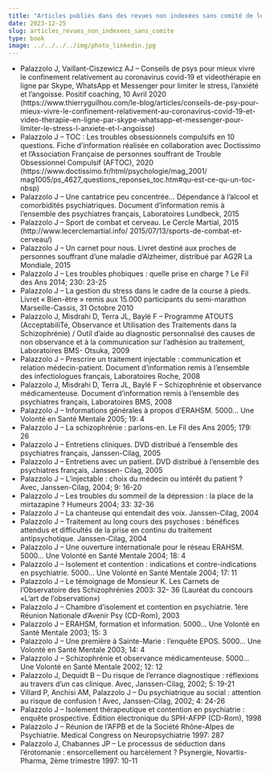 ```yaml
---
title: "Articles publiés dans des revues non indexées sans comité de lecture"
date: 2023-12-25
slug: articles_revues_non_indexees_sans_comite
type: book
image: ../../../../img/photo_linkedin.jpg
---
```

- Palazzolo J, Vaillant-Ciszewicz AJ – Conseils de psys pour mieux vivre le confinement relativement au coronavirus covid-19 et videothérapie en ligne par Skype, WhatsApp et Messenger pour limiter le stress, l’anxiété et l’angoisse. Positif coaching, 10 Avril 2020 (https://www.thierryguilhou.com/le-blog/articles/conseils-de-psy-pour-mieux-vivre-le-confinement-relativement-au-coronavirus-covid-19-et-video-therapie-en-ligne-par-skype-whatsapp-et-messenger-pour-limiter-le-stress-l-anxiete-et-l-angoisse)
- Palazzolo J – TOC : Les troubles obsessionnels compulsifs en 10 questions. Fiche d’information réalisée en collaboration avec Doctissimo et l’Association Française de personnes souffrant de Trouble Obsessionnel Compulsif (AFTOC), 2020 (https://www.doctissimo.fr/html/psychologie/mag_2001/
mag1005/ps_4627_questions_reponses_toc.htm#qu-est-ce-qu-un-toc-nbsp)
- Palazzolo J – Une cantatrice peu concentrée… Dépendance à l’alcool et comorbidités psychiatriques.
Document d’information remis à l’ensemble des psychiatres français, Laboratoires Lundbeck, 2015
- Palazzolo J – Sport de combat et cerveau. Le Cercle Martial, 2015 (http://www.lecerclemartial.info/
2015/07/13/sports-de-combat-et-cerveau/)
- Palazzolo J – Un carnet pour nous. Livret destiné aux proches de personnes souffrant d’une maladie
d’Alzheimer, distribué par AG2R La Mondiale, 2015
- Palazzolo J – Les troubles phobiques : quelle prise en charge ? Le Fil des Ans 2014; 230: 23-25
- Palazzolo J – La gestion du stress dans le cadre de la course à pieds. Livret « Bien-être » remis aux
15.000 participants du semi-marathon Marseille-Cassis, 31 Octobre 2010
- Palazzolo J, Misdrahi D, Terra JL, Baylé F – Programme ATOUTS (AcceptabiliTé, Observance et Utilisation des Traitements dans la Schizophrénie) / Outil d’aide au diagnostic personnalisé des causes de non observance et à la communication sur l’adhésion au traitement, Laboratoires BMS-
Otsuka, 2009
- Palazzolo J – Prescrire un traitement injectable : communication et relation médecin-patient. Document d’information remis à l’ensemble des infectiologues français, Laboratoires Roche, 2008
- Palazzolo J, Misdrahi D, Terra JL, Baylé F – Schizophrénie et observance médicamenteuse. Document d’information remis à l’ensemble des psychiatres français, Laboratoires BMS, 2008
- Palazzolo J – Informations générales à propos d’ERAHSM. 5000… Une Volonté en Santé Mentale 2005; 19: 4
- Palazzolo J – La schizophrénie : parlons-en. Le Fil des Ans 2005; 179: 26
- Palazzolo J – Entretiens cliniques. DVD distribué à l’ensemble des psychiatres français, Janssen-Cilag, 2005
- Palazzolo J – Entretiens avec un patient. DVD distribué à l’ensemble des psychiatres français, Janssen- Cilag, 2005
- Palazzolo J – L’injectable : choix du médecin ou intérêt du patient ? Avec, Janssen-Cilag, 2004; 9: 16-20
- Palazzolo J – Les troubles du sommeil de la dépression : la place de la mirtazapine ? Humeurs 2004; 33: 32-36
- Palazzolo J – La chanteuse qui entendait des voix. Janssen-Cilag, 2004
- Palazzolo J – Traitement au long cours des psychoses : bénéfices attendus et difficultés de la prise en continu du traitement antipsychotique. Janssen-Cilag, 2004
- Palazzolo J – Une ouverture internationale pour le réseau ERAHSM. 5000… Une Volonté en Santé Mentale 2004; 18: 4
- Palazzolo J – Isolement et contention : indications et contre-indications en psychiatrie. 5000… Une Volonté en Santé Mentale 2004; 17: 11
- Palazzolo J – Le témoignage de Monsieur K. Les Carnets de l’Observatoire des Schizophrénies 2003: 32- 36 (Lauréat du concours «L’art de l’observation»)
- Palazzolo J – Chambre d’isolement et contention en psychiatrie. 1ère Réunion Nationale d’Avenir Psy (CD-Rom), 2003
- Palazzolo J – ERAHSM, formation et information. 5000… Une Volonté en Santé Mentale 2003; 15: 3
- Palazzolo J – Une première à Sainte-Marie : l’enquête EPOS. 5000… Une Volonté en Santé Mentale 2003; 14: 4
- Palazzolo J – Schizophrénie et observance médicamenteuse. 5000… Une Volonté en Santé Mentale 2002; 12: 12
- Palazzolo J, Dequidt B – Du risque de l’errance diagnostique : réflexions au travers d’un cas clinique. Avec, Janssen-Cilag, 2002; 5: 19-21
- Villard P, Anchisi AM, Palazzolo J – Du psychiatrique au social : attention au risque de confusion ! Avec, Janssen-Cilag, 2002; 4: 24-26
- Palazzolo J – Isolement thérapeutique et contention en psychiatrie : enquête prospective. Édition électronique du SPH-AFPP (CD-Rom), 1998
- Palazzolo J – Réunion de l’AFPB et de la Société Rhône-Alpes de Psychiatrie. Medical Congress on Neuropsychiatrie 1997: 287
- Palazzolo J, Chabannes JP – Le processus de séduction dans l’érotomanie : ensorcellement ou harcèlement ? Psynergie, Novartis-Pharma, 2ème trimestre 1997: 10-11
